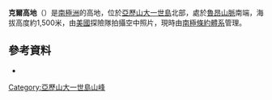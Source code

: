 {{Coord|69|25|S|70|45|W|source:GNIS|display=title}}

'''克爾高地'''（{{lang-en|Care Heights}}）是[[南極洲|南極洲]]的高地，位於[[亞歷山大一世島|亞歷山大一世島]]北部，處於[[魯昂山脈|魯昂山脈]]南端，海拔高度約1,500米，由[[美國|美國]]探險隊拍攝空中照片，現時由[[南極條約體系|南極條約體系]]管理。

==參考資料==
* {{usgs-gazetteer|id=2428}}

{{DEFAULTSORT:Care Heights}}
[[Category:亞歷山大一世島山峰|Category:亞歷山大一世島山峰]]


{{AlexanderIsland-geo-stub}}